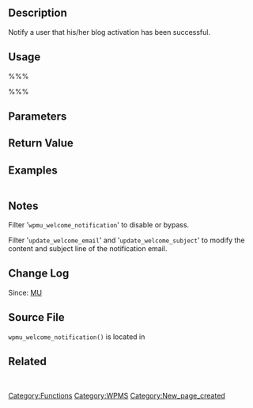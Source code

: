 {{Stub}}
== Description ==
Notify a user that his/her blog activation has been successful.

== Usage ==
%%%<?php wpmu_welcome_notification($blog_id, $user_id, $password, $title, $meta ); ?>%%%
== Parameters ==
{{Parameter|$blog_id|integer|The blog ID|required}}
{{Parameter|$user_id|integer|The user's ID|required}}
{{Parameter|$password|string|The password|required}}
{{Parameter|$title|string|The blog's new title|required}}
{{Parameter|$meta|array|Not used in the default function, but is passed along to hooks for customization.|optional|empty string}}

== Return Value ==
{{Return||boolean|Returns True after executing <tt>wp_mail()</tt>, only returns False if same is returned by the '<tt>wpmu_welcome_notification</tt>' filter.}}

== Examples ==
<pre></pre>

== Notes ==
Filter '<tt>wpmu_welcome_notification</tt>' to disable or bypass.

Filter '<tt>update_welcome_email</tt>' and '<tt>update_welcome_subject</tt>' to modify the content and subject line of the notification email.

== Change Log ==
Since: [[Version MU|MU]]

== Source File ==
<tt>wpmu_welcome_notification()</tt> is located in {{Trac|wp-includes/ms-functions.php}}

== Related ==
&nbsp;

{{Tag Footer}}
[[Category:Functions]][[Category:WPMS]]
[[Category:New_page_created]]